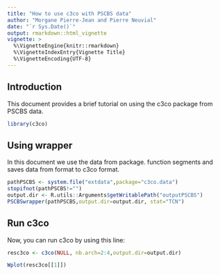 ```yaml
---
title: "How to use c3co with PSCBS data"
author: "Morgane Pierre-Jean and Pierre Neuvial"
date: "`r Sys.Date()`"
output: rmarkdown::html_vignette
vignette: >
  %\VignetteEngine{knitr::rmarkdown}
  %\VignetteIndexEntry{Vignette Title}
  %\VignetteEncoding{UTF-8}
---
```


## Introduction

This document provides a brief tutorial on using the c3co package from PSCBS data.

```r

library(c3co)
```

## Using wrapper
In this document we use the data from \code{facets} package.
\code{Facetswrapper} function segments and saves data from \code{facets} format to c3co format.
```r
pathPSCBS <- system.file("extdata",package="c3co.data")
stopifnot(pathPSCBS!="")
output.dir <- R.utils::Arguments$getWritablePath("outputPSCBS")
PSCBSwrapper(pathPSCBS,output.dir=output.dir, stat="TCN")
```

## Run c3co ##
Now, you can run c3co by using this line:
```r
resc3co <- c3co(NULL, nb.arch=2:4,output.dir=output.dir)
```
```r
Wplot(resc3co[[1]])
```
